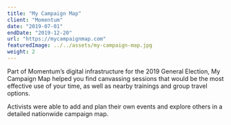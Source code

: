 ```yaml
---
title: "My Campaign Map"
client: "Momentum"
date: "2019-07-01"
endDate: "2019-12-20"
url: "https://mycampaignmap.com"
featuredImage: ../../assets/my-campaign-map.jpg
weight: 2
---
```


Part of Momentum’s digital infrastructure for the 2019 General Election, My Campaign Map helped you find canvassing sessions that would be the most effective use of your time, as well as nearby trainings and group travel options. 

Activists were able to add and plan their own events and explore others in a detailed nationwide campaign map.
